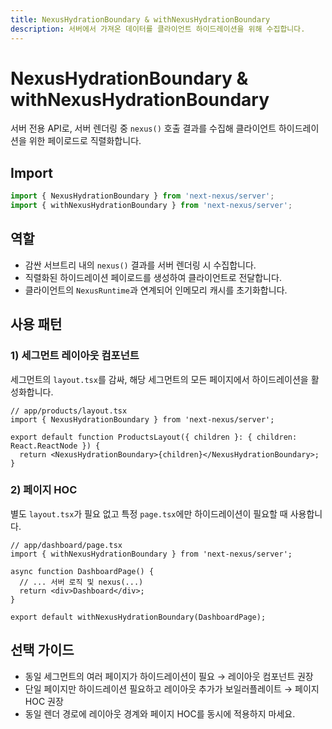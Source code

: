 ```yaml
---
title: NexusHydrationBoundary & withNexusHydrationBoundary
description: 서버에서 가져온 데이터를 클라이언트 하이드레이션을 위해 수집합니다.
---
```


# NexusHydrationBoundary & withNexusHydrationBoundary

서버 전용 API로, 서버 렌더링 중 `nexus()` 호출 결과를 수집해 클라이언트 하이드레이션을 위한 페이로드로 직렬화합니다.

## Import

```ts path=null start=null
import { NexusHydrationBoundary } from 'next-nexus/server';
import { withNexusHydrationBoundary } from 'next-nexus/server';
```

## 역할
- 감싼 서브트리 내의 `nexus()` 결과를 서버 렌더링 시 수집합니다.
- 직렬화된 하이드레이션 페이로드를 생성하여 클라이언트로 전달합니다.
- 클라이언트의 `NexusRuntime`과 연계되어 인메모리 캐시를 초기화합니다.

## 사용 패턴

### 1) 세그먼트 레이아웃 컴포넌트
세그먼트의 `layout.tsx`를 감싸, 해당 세그먼트의 모든 페이지에서 하이드레이션을 활성화합니다.

```tsx path=null start=null
// app/products/layout.tsx
import { NexusHydrationBoundary } from 'next-nexus/server';

export default function ProductsLayout({ children }: { children: React.ReactNode }) {
  return <NexusHydrationBoundary>{children}</NexusHydrationBoundary>;
}
```

### 2) 페이지 HOC
별도 `layout.tsx`가 필요 없고 특정 `page.tsx`에만 하이드레이션이 필요할 때 사용합니다.

```tsx path=null start=null
// app/dashboard/page.tsx
import { withNexusHydrationBoundary } from 'next-nexus/server';

async function DashboardPage() {
  // ... 서버 로직 및 nexus(...)
  return <div>Dashboard</div>;
}

export default withNexusHydrationBoundary(DashboardPage);
```

## 선택 가이드
- 동일 세그먼트의 여러 페이지가 하이드레이션이 필요 → 레이아웃 컴포넌트 권장
- 단일 페이지만 하이드레이션 필요하고 레이아웃 추가가 보일러플레이트 → 페이지 HOC 권장
- 동일 렌더 경로에 레이아웃 경계와 페이지 HOC를 동시에 적용하지 마세요.